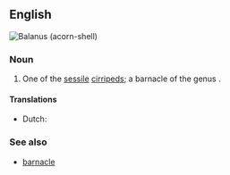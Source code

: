 ==English==
[[File:Balanus 011.JPG|right|thumb|''Balanus'' (acorn-shell)]]
{{wikipedia}}
{{wikispecies|Balanus}}
===Noun===
{{en-noun|head=[[acorn]]-[[shell]]}}

# {{context|zoology|lang=en}} One of the [[sessile]] [[cirripeds]]; a barnacle of the genus {{taxlink|Balanus|genus|noshow=1}}.

====Translations====
{{trans-top|barnacle of the genus Balanus}}
* Dutch: {{t+|nl|zeepok|m}}
{{trans-mid}}
{{trans-bottom}}

===See also===
* [[barnacle]]